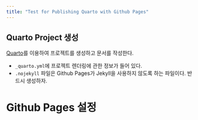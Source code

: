 ```yaml
---
title: "Test for Publishing Quarto with Github Pages"
---
```


## Quarto Project 생성 

[Quarto](https://quarto.org/)를 이용하여 프로젝트를 생성하고 문서를 작성한다.

- `_quarto.yml`에 프로젝트 렌더링에 관한 정보가 들어 있다. 
- `.nojekyll` 파일은 Github Pages가 Jekyll을 사용하지 않도록 하는 파일이다. 반드시 생성하자. 

# Github Pages 설정 


